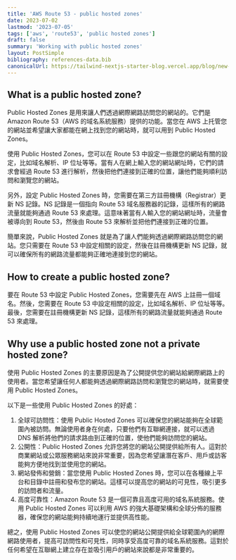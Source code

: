 ```yaml
---
title: 'AWS Route 53 - public hosted zones'
date: 2023-07-02
lastmod: '2023-07-05'
tags: ['aws', 'route53', 'public hosted zones']
draft: false
summary: 'Working with public hosted zones'
layout: PostSimple
bibliography: references-data.bib
canonicalUrl: https://tailwind-nextjs-starter-blog.vercel.app/blog/new-features-in-v1/
---
```


## What is a public hosted zone?

Public Hosted Zones 是用來讓人們透過網際網路訪問您的網站的。它們是 Amazon Route 53（AWS 的域名系統服務）提供的功能。當您在 AWS 上托管您的網站並希望讓大家都能在網上找到您的網站時，就可以用到 Public Hosted Zones。

使用 Public Hosted Zones，您可以在 Route 53 中設定一些跟您的網站有關的設定，比如域名解析、IP 位址等等。當有人在網上輸入您的網站網址時，它們的請求會經過 Route 53 進行解析，然後把他們連接到正確的位置，讓他們能夠順利訪問和瀏覽您的網站。

另外，設定 Public Hosted Zones 時，您需要在第三方註冊機構（Registrar）更新 NS 記錄。NS 記錄是一個指向 Route 53 域名服務器的記錄，這樣所有的網路流量就能夠通過 Route 53 來處理。這意味著當有人輸入您的網站網址時，流量會被導向到 Route 53，然後由 Route 53 來解析並把他們連接到正確的位置。

簡單來說，Public Hosted Zones 就是為了讓人們能夠透過網際網路訪問您的網站。您只需要在 Route 53 中設定相關的設定，然後在註冊機構更新 NS 記錄，就可以確保所有的網路流量都能夠正確地連接到您的網站。

## How to create a public hosted zone?

要在 Route 53 中設定 Public Hosted Zones，您需要先在 AWS 上註冊一個域名。然後，您需要在 Route 53 中設定相關的設定，比如域名解析、IP 位址等等。最後，您需要在註冊機構更新 NS 記錄，這樣所有的網路流量就能夠通過 Route 53 來處理。

## Why use a public hosted zone not a private hosted zone?

使用 Public Hosted Zones 的主要原因是為了公開提供您的網站給網際網路上的使用者。當您希望讓任何人都能夠透過網際網路訪問和瀏覽您的網站時，就需要使用 Public Hosted Zones。

以下是一些使用 Public Hosted Zones 的好處：

1. 全球可訪問性：使用 Public Hosted Zones 可以確保您的網站能夠在全球範圍內被訪問。無論使用者身在何處，只要他們有互聯網連接，就可以透過 DNS 解析將他們的請求路由到正確的位置，使他們能夠訪問您的網站。
2. 公開性：Public Hosted Zones 允許您將您的網站公開提供給所有人。這對於商業網站或公眾服務網站來說非常重要，因為您希望讓潛在客戶、用戶或訪客能夠方便地找到並使用您的網站。
3. 網站發佈和營銷：當您使用 Public Hosted Zones 時，您可以在各種線上平台和目錄中註冊和發布您的網站。這樣可以提高您的網站的可見性，吸引更多的訪問者和流量。
4. 高度可靠性：Amazon Route 53 是一個可靠且高度可用的域名系統服務。使用 Public Hosted Zones 可以利用 AWS 的強大基礎架構和全球分佈的服務器，確保您的網站能夠持續地運行並提供高性能。

總之，使用 Public Hosted Zones 可以使您的網站公開提供給全球範圍內的網際網路使用者，提高可訪問性和可見性，同時享受高度可靠的域名系統服務。這對於任何希望在互聯網上建立存在並吸引用戶的網站來說都是非常重要的。
